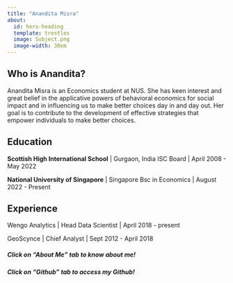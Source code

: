 ```yaml
---
title: "Anandita Misra"
about:
  id: hero-heading
  template: trestles
  image: Subject.png
  image-width: 30em
---
```




:::{#hero-heading}

## Who is Anandita?
Anandita Misra is an Economics student at NUS. She has keen interest and great belief in the applicative powers of behavioral economics for social impact and in influencing us to make better choices day in and day out. Her goal is to contribute to the development of effective strategies that empower individuals to make better choices.

## Education

**Scottish High International School** | Gurgaon, India
ISC Board | April 2008 - May 2022

**National University of Singapore** | Singapore
Bsc in Economics | August 2022 - Present

## Experience

Wengo Analytics | Head Data Scientist | April 2018 - present

GeoScynce | Chief Analyst | Sept 2012 - April 2018

:::

##### Click on "About Me" tab to know about me! 
##### Click on "Github" tab to access my Github!